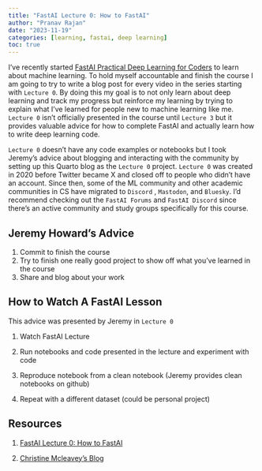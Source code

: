 ```yaml
---
title: "FastAI Lecture 0: How to FastAI"
author: "Pranav Rajan"
date: "2023-11-19"
categories: [learning, fastai, deep learning]
toc: true
---
```


I've recently started [FastAI Practical Deep Learning for Coders](https://course.fast.ai/) to learn about machine learning. To hold myself accountable and finish the course I am going to try to write a blog post for every video in the series starting with `Lecture 0`. By doing this my goal is to not only learn about deep learning and track my progress but reinforce my learning by trying to explain what I've learned for people new to machine learning like me. `Lecture 0` isn't officially presented in the course until `Lecture 3` but it provides valuable advice for how to complete FastAI and actually learn how to write deep learning code.

`Lecture 0` doesn't have any code examples or notebooks but I took Jeremy's advice about blogging and interacting with the community by setting up this Quarto blog as the `Lecture 0` project. `Lecture 0` was created in 2020 before Twitter became X and closed off to people who didn't have an account. Since then, some of the ML community and other academic communities in CS have migrated to `Discord` , `Mastodon`, and `Bluesky`. I'd recommend checking out the `FastAI Forums` and `FastAI Discord` since there's an active community and study groups specifically for this course.

## Jeremy Howard's Advice

1.  Commit to finish the course
2.  Try to finish one really good project to show off what you've learned in the course
3.  Share and blog about your work

## How to Watch A FastAI Lesson

This advice was presented by Jeremy in `Lecture 0`

1.  Watch FastAI Lecture

2.  Run notebooks and code presented in the lecture and experiment with code

3.  Reproduce notebook from a clean notebook (Jeremy provides clean notebooks on github)

4.  Repeat with a different dataset (could be personal project)

## Resources

1.  [FastAI Lecture 0: How to FastAI](https://www.youtube.com/watch?v=gGxe2mN3kAg)

2.  [Christine Mcleavey's Blog](https://christinemcleavey.com/learning-about-deep-learning/)